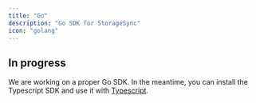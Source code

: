 ```yaml
---
title: "Go"
description: "Go SDK for StorageSync"
icon: "golang"
---
```


## In progress

We are working on a proper Go SDK. In the meantime, you can install the Typescript SDK and use it with [Typescript](/sdks/typescript).
